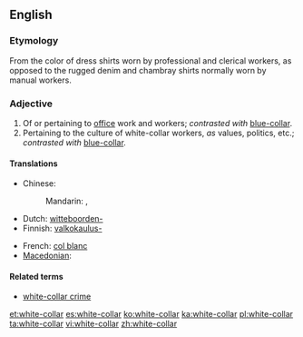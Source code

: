 ==English==

===Etymology===
From the color of dress shirts worn by professional and clerical workers, as opposed to the rugged denim and chambray shirts normally worn by manual workers.

===Adjective===
{{en-adj|pos=[[white]]-[[collar]]}}

# Of or pertaining to [[office]] work and workers; ''contrasted with'' [[blue-collar]].
# Pertaining to the culture of white-collar workers, ''as'' values, politics, etc.; ''contrasted with'' [[blue-collar]].

====Translations====
{{trans-top|of or pertaining to office work and workers}}
* Chinese:
*: Mandarin: {{t-|cmn|白領|sc=Hani}}, {{t-|cmn|白领|tr=báilǐng|sc=Hani}}
* Dutch: [[witteboorden-]]
* Finnish: [[valkokaulus-]]
{{trans-mid}}
* French: [[col blanc]]
* [[Macedonian]]: {{t-|mk|канцелариски|m|tr=kanceláriski}}
{{trans-bottom}}

====Related terms====
* [[white-collar crime]]
[[et:white-collar]]
[[es:white-collar]]
[[ko:white-collar]]
[[ka:white-collar]]
[[pl:white-collar]]
[[ta:white-collar]]
[[vi:white-collar]]
[[zh:white-collar]]